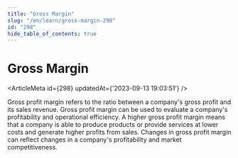 ```yaml
---
title: "Gross Margin"
slug: "/en/learn/gross-margin-298"
id: "298"
hide_table_of_contents: true
---
```



# Gross Margin

<ArticleMeta id={298} updatedAt={'2023-09-13 19:03:51'} />
<div className='border-solid border-b border-t-0 my-4 border-[var(--ifm-color-gray-300)]' />

Gross profit margin refers to the ratio between a company's gross profit and its sales revenue. Gross profit margin can be used to evaluate a company's profitability and operational efficiency. A higher gross profit margin means that a company is able to produce products or provide services at lower costs and generate higher profits from sales. Changes in gross profit margin can reflect changes in a company's profitability and market competitiveness.
